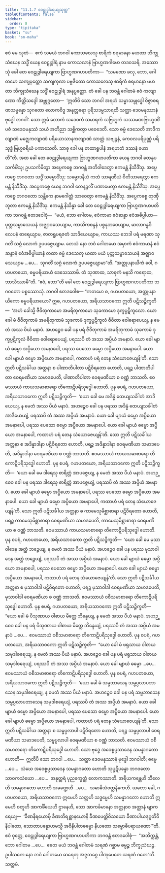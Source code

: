 ```yaml
---
title: "11.1.7 ဝေဠုဒွါရေယျသုတ္တ"
tableOfContents: false
sidebar:
  order: 8
type: "tipitaka"
basket: "su"
book: "sn-maha"
---
```



<DynamicBreadcrumb />

<Division number="1003" book="sn-maha">

<Paragraph number="1831" book="sn-maha">
ဧဝံ မေ သုတံ—  ဧကံ သမယံ ဘဂဝါ ကောသလေသု စာရိကံ စရမာနော မဟတာ ဘိက္ခုသံဃေန သဒ္ဓိံ ယေန ဝေဠုဒွါရံ နာမ ကောသလာနံ ဗြာဟ္မဏဂါမော တဒဝသရိ. အဿောသုံ ခေါ တေ ဝေဠုဒွါရေယျကာ ဗြာဟ္မဏဂဟပတိကာ—  “သမဏော ခလု, ဘော, ဂေါတမော သကျပုတ္တော သကျကုလာ ပဗ္ဗဇိတော ကောသလေသု စာရိကံ စရမာနော မဟတာ ဘိက္ခုသံဃေန သဒ္ဓိံ ဝေဠုဒွါရံ အနုပ္ပတ္တော. တံ ခေါ ပန ဘဝန္တံ ဂေါတမံ ဧဝံ ကလျာဏော ကိတ္တိသဒ္ဒေါ အဗ္ဘုဂ္ဂတော—  ‘ဣတိပိ သော ဘဂဝါ အရဟံ သမ္မာသမ္ဗုဒ္ဓေါ ဝိဇ္ဇာစရဏသမ္ပန္နော သုဂတော လောကဝိဒူ အနုတ္တရော ပုရိသဒမ္မသာရထိ သတ္ထာ ဒေဝမနုဿာနံ ဗုဒ္ဓေါ ဘဂဝါ’. သော ဣမံ လောကံ သဒေဝကံ သမာရကံ သဗြဟ္မကံ သဿမဏဗြာဟ္မဏိံ ပဇံ သဒေဝမနုဿံ သယံ အဘိညာ သစ္ဆိကတွာ ပဝေဒေတိ. သော ဓမ္မံ ဒေသေတိ အာဒိကလျာဏံ မဇ္ဈေကလျာဏံ ပရိယောသာနကလျာဏံ သာတ္ထံ သဗျဉ္ဇနံ, ကေဝလပရိပုဏ္ဏံ ပရိသုဒ္ဓံ ဗြဟ္မစရိယံ ပကာသေတိ. သာဓု ခေါ ပန တထာရူပါနံ အရဟတံ ဒဿနံ ဟောတီ”တိ.
</Paragraph>

<Paragraph number="1832" book="sn-maha">
အထ ခေါ တေ ဝေဠုဒွါရေယျကာ ဗြာဟ္မဏဂဟပတိကာ ယေန ဘဂဝါ တေနုပသင်္ကမိံသု; ဥပသင်္ကမိတွာ အပ္ပေကစ္စေ ဘဂဝန္တံ အဘိဝါဒေတွာ ဧကမန္တံ နိသီဒိံသု. အပ္ပေကစ္စေ ဘဂဝတာ သဒ္ဓိံ သမ္မောဒိံသု; သမ္မောဒနီယံ ကထံ သာရဏီယံ ဝီတိသာရေတွာ ဧကမန္တံ နိသီဒိံသု. အပ္ပေကစ္စေ ယေန ဘဂဝါ တေနဉ္ဇလိံ ပဏာမေတွာ ဧကမန္တံ နိသီဒိံသု. အပ္ပေကစ္စေ ဘဂဝတော သန္တိကေ နာမဂေါတ္တံ သာဝေတွာ ဧကမန္တံ နိသီဒိံသု. အပ္ပေကစ္စေ တုဏှီဘူတာ ဧကမန္တံ နိသီဒိံသု. ဧကမန္တံ နိသိန္နာ ခေါ တေ ဝေဠုဒွါရေယျကာ ဗြာဟ္မဏဂဟပတိကာ ဘဂဝန္တံ ဧတဒဝေါစုံ—  “မယံ, ဘော ဂေါတမ, ဧဝံကာမာ ဧဝံဆန္ဒာ ဧဝံအဓိပ္ပါယာ—  ပုတ္တသမ္ဗာဓသယနံ အဇ္ဈာဝသေယျာမ, ကာသိကစန္ဒနံ ပစ္စနုဘဝေယျာမ, မာလာဂန္ဓဝိလေပနံ ဓာရေယျာမ, ဇာတရူပရဇတံ သာဒိယေယျာမ, ကာယဿ ဘေဒါ ပရံ မရဏာ သုဂတိံ သဂ္ဂံ လောကံ ဥပပဇ္ဇေယျာမ. တေသံ နော ဘဝံ ဂေါတမော အမှာကံ ဧဝံကာမာနံ ဧဝံဆန္ဒာနံ ဧဝံအဓိပ္ပါယာနံ တထာ ဓမ္မံ ဒေသေတု ယထာ မယံ ပုတ္တသမ္ဗာဓသယနံ အဇ္ဈာဝသေယျာမ …ပေ…  သုဂတိံ သဂ္ဂံ လောကံ ဥပပဇ္ဇေယျာမာ”တိ.
</Paragraph>

<Paragraph number="1833" book="sn-maha">
“အတ္တုပနာယိကံ ဝေါ, ဂဟပတယော, ဓမ္မပရိယာယံ ဒေသေဿာမိ. တံ သုဏာထ, သာဓုကံ မနသိ ကရောထ, ဘာသိဿာမီ”တိ. “ဧဝံ, ဘော”တိ ခေါ တေ ဝေဠုဒွါရေယျကာ ဗြာဟ္မဏဂဟပတိကာ ဘဂဝတော ပစ္စဿောသုံ. ဘဂဝါ ဧတဒဝေါစ—
</Paragraph>

<Paragraph number="1834" book="sn-maha">
“ကတမော စ, ဂဟပတယော, အတ္တုပနာယိကော ဓမ္မပရိယာယော? ဣဓ, ဂဟပတယော, အရိယသာဝကော ဣတိ ပဋိသဉ္စိက္ခတိ—  ‘အဟံ ခေါသ္မိ ဇီဝိတုကာမော အမရိတုကာမော သုခကာမော ဒုက္ခပ္ပဋိကူလော. ယော ခေါ မံ ဇီဝိတုကာမံ အမရိတုကာမံ သုခကာမံ ဒုက္ခပ္ပဋိကူလံ ဇီဝိတာ ဝေါရောပေယျ, န မေတံ အဿ ပိယံ မနာပံ. အဟဉ္စေဝ ခေါ ပန ပရံ ဇီဝိတုကာမံ အမရိတုကာမံ သုခကာမံ ဒုက္ခပ္ပဋိကူလံ ဇီဝိတာ ဝေါရောပေယျံ, ပရဿပိ တံ အဿ အပ္ပိယံ အမနာပံ. ယော ခေါ မျာယံ ဓမ္မော အပ္ပိယော အမနာပေါ, ပရဿ ပေသော ဓမ္မော အပ္ပိယော အမနာပေါ. ယော ခေါ မျာယံ ဓမ္မော အပ္ပိယော အမနာပေါ, ကထာဟံ ပရံ တေန သံယောဇေယျန်’တိ. သော ဣတိ ပဋိသင်္ခါယ အတ္တနာ စ ပါဏာတိပါတာ ပဋိဝိရတော ဟောတိ, ပရဉ္စ ပါဏာတိပါတာ ဝေရမဏိယာ သမာဒပေတိ, ပါဏာတိပါတာ ဝေရမဏိယာ စ ဝဏ္ဏံ ဘာသတိ. ဧဝမဿာယံ ကာယသမာစာရော တိကောဋိပရိသုဒ္ဓေါ ဟောတိ.
</Paragraph>

<Paragraph number="1835" book="sn-maha">
ပုန စပရံ, ဂဟပတယော, အရိယသာဝကော ဣတိ ပဋိသဉ္စိက္ခတိ—  ‘ယော ခေါ မေ အဒိန္နံ ထေယျသင်္ခါတံ အာဒိယေယျ, န မေတံ အဿ ပိယံ မနာပံ. အဟဉ္စေဝ ခေါ ပန ပရဿ အဒိန္နံ ထေယျသင်္ခါတံ အာဒိယေယျံ, ပရဿပိ တံ အဿ အပ္ပိယံ အမနာပံ. ယော ခေါ မျာယံ ဓမ္မော အပ္ပိယော အမနာပေါ, ပရဿ ပေသော ဓမ္မော အပ္ပိယော အမနာပေါ. ယော ခေါ မျာယံ ဓမ္မော အပ္ပိယော အမနာပေါ, ကထာဟံ ပရံ တေန သံယောဇေယျန်’တိ. သော ဣတိ ပဋိသင်္ခါယ အတ္တနာ စ အဒိန္နာဒါနာ ပဋိဝိရတော ဟောတိ, ပရဉ္စ အဒိန္နာဒါနာ ဝေရမဏိယာ သမာဒပေတိ, အဒိန္နာဒါနာ ဝေရမဏိယာ စ ဝဏ္ဏံ ဘာသတိ. ဧဝမဿာယံ ကာယသမာစာရော တိကောဋိပရိသုဒ္ဓေါ ဟောတိ.
</Paragraph>

<Paragraph number="1836" book="sn-maha">
ပုန စပရံ, ဂဟပတယော, အရိယသာဝကော ဣတိ ပဋိသဉ္စိက္ခတိ—  ‘ယော ခေါ မေ ဒါရေသု စာရိတ္တံ အာပဇ္ဇေယျ, န မေတံ အဿ ပိယံ မနာပံ. အဟဉ္စေဝ ခေါ ပန ပရဿ ဒါရေသု စာရိတ္တံ အာပဇ္ဇေယျံ, ပရဿပိ တံ အဿ အပ္ပိယံ အမနာပံ. ယော ခေါ မျာယံ ဓမ္မော အပ္ပိယော အမနာပေါ, ပရဿ ပေသော ဓမ္မော အပ္ပိယော အမနာပေါ. ယော ခေါ မျာယံ ဓမ္မော အပ္ပိယော အမနာပေါ, ကထာဟံ ပရံ တေန သံယောဇေယျန်’တိ. သော ဣတိ ပဋိသင်္ခါယ အတ္တနာ စ ကာမေသုမိစ္ဆာစာရာ ပဋိဝိရတော ဟောတိ, ပရဉ္စ ကာမေသုမိစ္ဆာစာရာ ဝေရမဏိယာ သမာဒပေတိ, ကာမေသုမိစ္ဆာစာရာ ဝေရမဏိယာ စ ဝဏ္ဏံ ဘာသတိ. ဧဝမဿာယံ ကာယသမာစာရော တိကောဋိပရိသုဒ္ဓေါ ဟောတိ.
</Paragraph>

<Paragraph number="1837" book="sn-maha">
ပုန စပရံ, ဂဟပတယော, အရိယသာဝကော ဣတိ ပဋိသဉ္စိက္ခတိ—  ‘ယော ခေါ မေ မုသာဝါဒေန အတ္ထံ ဘဉ္ဇေယျ, န မေတံ အဿ ပိယံ မနာပံ. အဟဉ္စေဝ ခေါ ပန ပရဿ မုသာဝါဒေန အတ္ထံ ဘဉ္ဇေယျံ, ပရဿပိ တံ အဿ အပ္ပိယံ အမနာပံ. ယော ခေါ မျာယံ ဓမ္မော အပ္ပိယော အမနာပေါ, ပရဿ ပေသော ဓမ္မော အပ္ပိယော အမနာပေါ. ယော ခေါ မျာယံ ဓမ္မော အပ္ပိယော အမနာပေါ, ကထာဟံ ပရံ တေန သံယောဇေယျန်’တိ. သော ဣတိ ပဋိသင်္ခါယ အတ္တနာ စ မုသာဝါဒါ ပဋိဝိရတော ဟောတိ, ပရဉ္စ မုသာဝါဒါ ဝေရမဏိယာ သမာဒပေတိ, မုသာဝါဒါ ဝေရမဏိယာ စ ဝဏ္ဏံ ဘာသတိ. ဧဝမဿာယံ ဝစီသမာစာရော တိကောဋိပရိသုဒ္ဓေါ ဟောတိ.
</Paragraph>

<Paragraph number="1838" book="sn-maha">
ပုန စပရံ, ဂဟပတယော, အရိယသာဝကော ဣတိ ပဋိသဉ္စိက္ခတိ—  “ယော ခေါ မံ ပိသုဏာယ ဝါစာယ မိတ္တေ ဘိန္ဒေယျ, န မေတံ အဿ ပိယံ မနာပံ. အဟဉ္စေဝ ခေါ ပန ပရံ ပိသုဏာယ ဝါစာယ မိတ္တေ ဘိန္ဒေယျံ, ပရဿပိ တံ အဿ အပ္ပိယံ အမနာပံ …ပေ…  ဧဝမဿာယံ ဝစီသမာစာရော တိကောဋိပရိသုဒ္ဓေါ ဟောတိ.
</Paragraph>

<Paragraph number="1839" book="sn-maha">
ပုန စပရံ, ဂဟပတယော, အရိယသာဝကော ဣတိ ပဋိသဉ္စိက္ခတိ—  “ယော ခေါ မံ ဖရုသာယ ဝါစာယ သမုဒါစရေယျ, န မေတံ အဿ ပိယံ မနာပံ. အဟဉ္စေဝ ခေါ ပန ပရံ ဖရုသာယ ဝါစာယ သမုဒါစရေယျံ, ပရဿပိ တံ အဿ အပ္ပိယံ အမနာပံ. ယော ခေါ မျာယံ ဓမ္မော …ပေ…  ဧဝမဿာယံ ဝစီသမာစာရော တိကောဋိပရိသုဒ္ဓေါ ဟောတိ.
</Paragraph>

<Paragraph number="1840" book="sn-maha">
ပုန စပရံ, ဂဟပတယော, အရိယသာဝကော ဣတိ ပဋိသဉ္စိက္ခတိ—  ‘ယော ခေါ မံ သမ္ဖဘာသေန သမ္ဖပ္ပလာပဘာသေန သမုဒါစရေယျ, န မေတံ အဿ ပိယံ မနာပံ. အဟဉ္စေဝ ခေါ ပန ပရံ သမ္ဖဘာသေန သမ္ဖပ္ပလာပဘာသေန သမုဒါစရေယျံ, ပရဿပိ တံ အဿ အပ္ပိယံ အမနာပံ. ယော ခေါ မျာယံ ဓမ္မော အပ္ပိယော အမနာပေါ, ပရဿ ပေသော ဓမ္မော အပ္ပိယော အမနာပေါ. ယော ခေါ မျာယံ ဓမ္မော အပ္ပိယော အမနာပေါ, ကထာဟံ ပရံ တေန သံယောဇေယျန်’တိ. သော ဣတိ ပဋိသင်္ခါယ အတ္တနာ စ သမ္ဖပ္ပလာပါ ပဋိဝိရတော ဟောတိ, ပရဉ္စ သမ္ဖပ္ပလာပါ ဝေရမဏိယာ သမာဒပေတိ, သမ္ဖပ္ပလာပါ ဝေရမဏိယာ စ ဝဏ္ဏံ ဘာသတိ. ဧဝမဿာယံ ဝစီသမာစာရော တိကောဋိပရိသုဒ္ဓေါ ဟောတိ.
</Paragraph>

<Paragraph number="1841" book="sn-maha">
သော ဗုဒ္ဓေ အဝေစ္စပ္ပသာဒေန သမန္နာဂတော ဟောတိ—  ဣတိပိ သော ဘဂဝါ …ပေ…  သတ္ထာ ဒေဝမနုဿာနံ ဗုဒ္ဓေါ ဘဂဝါတိ; ဓမ္မေ …ပေ…  သံဃေ အဝေစ္စပ္ပသာဒေန သမန္နာဂတော ဟောတိ သုပ္ပဋိပန္နော ဘဂဝတော သာဝကသံဃော …ပေ…  အနုတ္တရံ ပုညက္ခေတ္တံ လောကဿာတိ. အရိယကန္တေဟိ သီလေဟိ သမန္နာဂတော ဟောတိ အခဏ္ဍေဟိ …ပေ…  သမာဓိသံဝတ္တနိကေဟိ. ယတော ခေါ, ဂဟပတယော, အရိယသာဝကော ဣမေဟိ သတ္တဟိ သဒ္ဓမ္မေဟိ သမန္နာဂတော ဟောတိ ဣမေဟိ စတူဟိ အာကင်္ခိယေဟိ ဌာနေဟိ, သော အာကင်္ခမာနော အတ္တနာဝ အတ္တာနံ ဗျာကရေယျ—  ‘ခီဏနိရယောမှိ ခီဏတိရစ္ဆာနယောနိ ခီဏပေတ္တိဝိသယော ခီဏာပါယဒုဂ္ဂတိဝိနိပါတော, သောတာပန္နောဟမသ္မိ အဝိနိပါတဓမ္မော နိယတော သမ္ဗောဓိပရာယဏော’”တိ.
</Paragraph>

<Paragraph number="1842" book="sn-maha">
ဧဝံ ဝုတ္တေ, ဝေဠုဒွါရေယျကာ ဗြာဟ္မဏဂဟပတိကာ ဘဂဝန္တံ ဧတဒဝေါစုံ—  “အဘိက္ကန္တံ, ဘော ဂေါတမ …ပေ…  ဧတေ မယံ ဘဝန္တံ ဂေါတမံ သရဏံ ဂစ္ဆာမ ဓမ္မဉ္စ ဘိက္ခုသံဃဉ္စ. ဥပါသကေ နော ဘဝံ ဂေါတမော ဓာရေတု အဇ္ဇတဂ္ဂေ ပါဏုပေတေ သရဏံ ဂတေ”တိ.

</Paragraph>
</Division>

<Paragraph number="1843" type="center" book="sn-maha">
သတ္တမံ.
</Paragraph>
